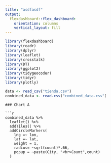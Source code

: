 ```yaml
---
title: "asdfasdf"
output: 
  flexdashboard::flex_dashboard:
    orientation: columns
    vertical_layout: fill
---
```


```r
library(flexdashboard)
library(readr)
library(dplyr)
library(leaflet)
library(crosstalk)
library(DT)
library(ggplot2)
library(tidygeocoder)
library(tidyr)
library(plotly)
```

```r
data <- read_csv("tienda.csv")
combined_data <- read.csv("combined_data.csv")
```

```
### Chart A

```r
combined_data %>% 
  leaflet() %>% 
  addTiles() %>% 
  addCircleMarkers(
    lng =~ lon,
    lat =~ lat,
    weight = 1,
    radius= ~sqrt(count)*.66,
    popup = ~paste(City, "<br>Count",count)
  )

```
